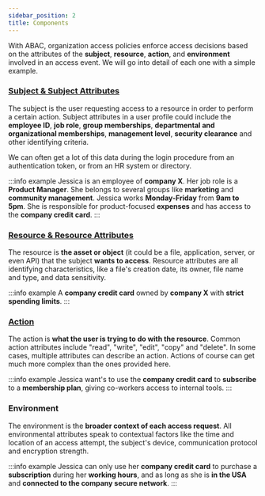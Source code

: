 ```yaml
---
sidebar_position: 2
title: Components
---
```


With ABAC, organization access policies enforce access decisions based on the attributes of the **subject**, **resource**,
**action**, and **environment** involved in an access event. We will go into detail of each one with a simple example.

### [Subject & Subject Attributes](building-abac-policy#step-1-creating-user-attributes)

The subject is the user requesting access to a resource in order to perform a certain action.
Subject attributes in a user profile could include the **employee ID**, **job role**, **group memberships**,
**departmental and organizational memberships**, **management level**, **security clearance** and other
identifying criteria.

We can often get a lot of this data during the login procedure from an authentication token, or from an HR system or directory.

:::info example
Jessica is an employee of **company X**. Her job role is a **Product Manager**. She belongs to several groups like **marketing** and
**community management**. Jessica works **Monday-Friday** from **9am to 5pm**. She is responsible for product-focused **expenses** and
has access to the **company credit card**.
:::

### [Resource & Resource Attributes](building-abac-policy#step-4-creating-resources)

The resource is **the asset or object** (it could be a file, application, server, or even API) that the subject **wants to access**.
Resource attributes are all identifying characteristics, like a file's creation date, its owner, file name and type, and data
sensitivity.

:::info example
A **company credit card** owned by **company X** with **strict spending limits**.
:::

### [Action](building-abac-policy#step-6-applying-permissions)

The action is **what the user is trying to do with the resource**. Common action attributes include "read", "write", "edit",
"copy" and "delete". In some cases, multiple attributes can describe an action. Actions of course can get much more complex than
the ones provided here.

:::info example
Jessica want's to use the **company credit card** to **subscribe** to a **membership plan**, giving co-workers access to internal tools.
:::

### Environment

The environment is the **broader context of each access request**. All environmental attributes speak to contextual factors
like the time and location of an access attempt, the subject's device, communication protocol and encryption strength.

:::info example
Jessica can only use her **company credit card** to purchase a **subscription** during her **working hours**, and as long
as she is **in the USA** and **connected to the company secure network**.
:::
